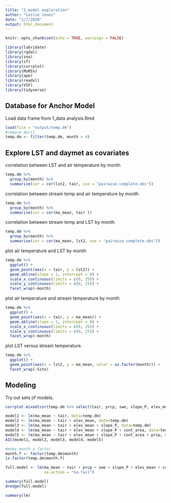 ```yaml
---
title: "2_model exploration"
author: "Leslie Jones"
date: "1/7/2020"
output: html_document
---
```


```r
knitr::opts_chunk$set(echo = TRUE, warnings = FALSE)

library(lubridate)
library(rgdal)
library(zoo)
library(sf)
library(corrplot)
library(MuMIn)
library(ape)
library(readxl)
library(VIF)
library(tidyverse)
```

## Database for Anchor Model
Load data frame from 1_data analysis.Rmd

```r
load(file = "output/temp.dm")
#remove April
temp.dm <- filter(temp.dm, month > 4)


```

## Explore LST and daymet as covariates

correlation between LST and air temperature by month
```r
temp.dm %>%
  group_by(month) %>%
  summarise(cor = cor(lst2, tair, use = "pairwise.complete.obs"))
```

correlation between stream temp and air temperature by month
```r
temp.dm %>%
  group_by(month) %>%
  summarise(cor = cor(ma_mean, tair ))
```

correlation between stream temp and LST by month
```r
temp.dm %>%
  group_by(month) %>%
  summarise(cor = cor(ma_mean, lst2, use = "pairwise.complete.obs"))
```

plot air temperature and LST by month
```r
temp.dm %>% 
  ggplot() +
  geom_point(aes(x = tair, y = lst2)) +
  geom_abline(slope = 1, intercept = 0) +
  scale_x_continuous(limits = c(0, 25)) +
  scale_y_continuous(limits = c(0, 25)) +
  facet_wrap(~month)

```
plot air temperature and stream temperature by month
```r
temp.dm %>% 
  ggplot() +
  geom_point(aes(x = tair, y = ma_mean)) +
  geom_abline(slope = 1, intercept = 0) +
  scale_x_continuous(limits = c(0, 25)) +
  scale_y_continuous(limits = c(0, 25)) +
  facet_wrap(~month)
```

plot LST versus stream temperature.

```r
temp.dm %>% 
  ggplot() +
  geom_point(aes(x = lst2, y = ma_mean, color = as.factor(month))) +
  facet_wrap(~Site) 

```


## Modeling

Try out sets of models.

```r

corrplot.mixed(cor(temp.dm %>% select(tair, prcp, swe, slope_P, elev_mean, cont_area)))

model1 <- lm(ma_mean ~ tair, data=temp.dm)
model2 <- lm(ma_mean ~ tair + elev_mean, data=temp.dm)
model3 <- lm(ma_mean ~ tair + elev_mean + slope_P, data=temp.dm)
model4 <- lm(ma_mean ~ tair + elev_mean + slope_P + cont_area, data=temp.dm)
model5 <- lm(ma_mean ~ tair + elev_mean + slope_P + cont_area + prcp, data=temp.dm)
AIC(model1, model2, model3, model4, model5)

#make month a factor
month.f <- factor(temp.dm$month)
is.factor(temp.dm$month.f)

full.model <- lm(ma_mean ~ tair + prcp + swe + slope_P + elev_mean + cont_area + month.f, data = temp.dm,
                 na.action = "na.fail")

summary(full.model)
dredge(full.model)

summary(lm)

```

